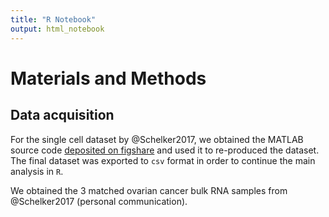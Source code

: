 ```yaml
---
title: "R Notebook"
output: html_notebook
---
```


# Materials and Methods

## Data acquisition
For the single cell dataset by @Schelker2017, we obtained the MATLAB source code [deposited on figshare](https://figshare.com/s/711d3fb2bd3288c8483a) and used it to re-produced the dataset. The final dataset was exported to `csv` format in order to continue the main analysis in `R`. 

We obtained the 3 matched ovarian cancer bulk RNA samples from @Schelker2017 (personal communication).